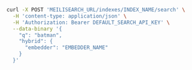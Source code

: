 <CodeGroup>

```bash cURL
curl -X POST 'MEILISEARCH_URL/indexes/INDEX_NAME/search' \
  -H 'content-type: application/json' \
  -H 'Authorization: Bearer DEFAULT_SEARCH_API_KEY' \
  --data-binary '{
    "q": "batman",
    "hybrid": {
      "embedder": "EMBEDDER_NAME"
    }
  }'
```
</CodeGroup>